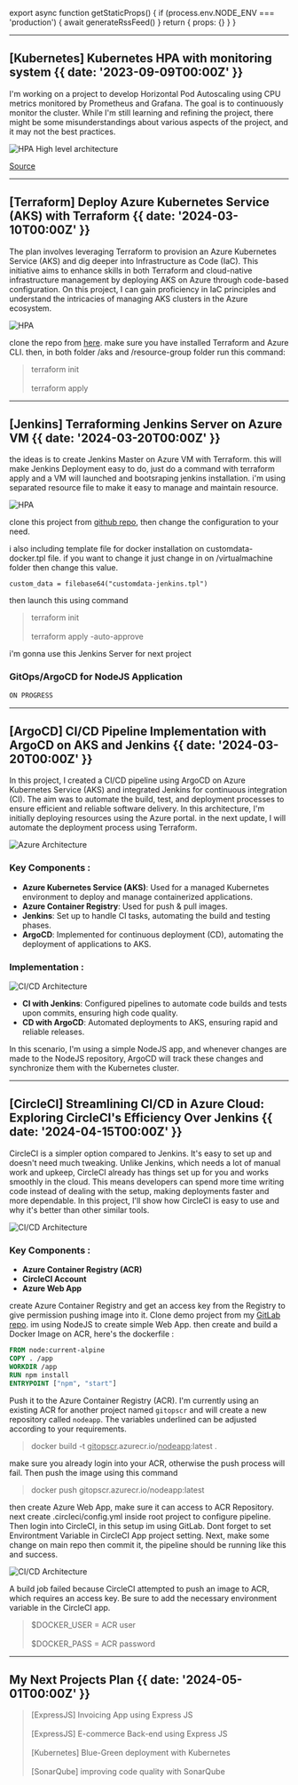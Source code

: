 
export async function getStaticProps() {
  if (process.env.NODE_ENV === 'production') {
    await generateRssFeed()
  }
  return { props: {} }
}

---

## [Kubernetes] Kubernetes HPA with monitoring system {{ date: '2023-09-09T00:00Z' }}

I'm working on a project to develop Horizontal Pod Autoscaling using CPU metrics monitored by Prometheus and Grafana. 
The goal is to continuously monitor the cluster. While I'm still learning and refining the project, 
there might be some misunderstandings about various aspects of the project, and it may not the best practices.

![HPA High level architecture](src/images/HPA.jpg)

[Source](https://github.com/kurniawaanr/HPA.git)

---

## [Terraform] Deploy Azure Kubernetes Service (AKS) with Terraform {{ date: '2024-03-10T00:00Z' }}

The plan involves leveraging Terraform to provision an Azure Kubernetes Service (AKS) and dig deeper into Infrastructure as Code (IaC).
This initiative aims to enhance skills in both Terraform and cloud-native infrastructure management by deploying AKS on Azure through code-based configuration.
On this project, I can gain proficiency in IaC principles and understand the intricacies of managing AKS clusters in the Azure ecosystem.

![HPA](src/images/azure-terraform.png)

clone the repo from [here](https://github.com/kurniawaanr/azure-terraform.git). make sure you have installed Terraform and Azure CLI. 
then, in both folder /aks and /resource-group folder run this command:
> terraform init<br></br>
terraform apply

---
## [Jenkins] Terraforming Jenkins Server on Azure VM {{ date: '2024-03-20T00:00Z' }}

the ideas is to create Jenkins Master on Azure VM with Terraform.
this will make Jenkins Deployment easy to do, just do a command with terraform apply and a VM will launched and bootsraping jenkins installation. 
i'm using separated resource file to make it easy to manage and maintain resource.

![HPA](src/images/azure-jenkins.png)

clone this project from [github repo](https://github.com/kurniawaanr/jenkins-terraform), then change the configuration to your need.


i also including template file for docker installation on customdata-docker.tpl file. if you want to change it just change in on /virtualmachine folder then change this value.
```hcl
custom_data = filebase64("customdata-jenkins.tpl")
``` 
then launch this using command

>terraform init<br></br>
>terraform apply -auto-approve


i'm gonna use this Jenkins Server for next project
### GitOps/ArgoCD for NodeJS Application

```javascript
ON PROGRESS
```

---

## [ArgoCD] CI/CD Pipeline Implementation with ArgoCD on AKS and Jenkins {{ date: '2024-03-20T00:00Z' }}

In this project, I created a CI/CD pipeline using ArgoCD on Azure Kubernetes Service (AKS) and integrated Jenkins for continuous integration (CI). 
The aim was to automate the build, test, and deployment processes to ensure efficient and reliable software delivery. In this architecture, I'm initially deploying resources using the Azure portal. 
in the next update, I will automate the deployment process using Terraform.

![Azure Architecture](src/images/argocdAKS.gif)

### Key Components :
- <b>Azure Kubernetes Service (AKS)</b>: Used for a managed Kubernetes environment to deploy and manage containerized applications.
- <b>Azure Container Registry</b>: Used for push & pull images.
- <b>Jenkins</b>: Set up to handle CI tasks, automating the build and testing phases.
- <b>ArgoCD</b>: Implemented for continuous deployment (CD), automating the deployment of applications to AKS.

### Implementation :

![CI/CD Architecture](src/images/CICD.gif)
- <b>CI with Jenkins</b>: Configured pipelines to automate code builds and tests upon commits, ensuring high code quality.
- <b>CD with ArgoCD</b>: Automated deployments to AKS, ensuring rapid and reliable releases.

In this scenario, I'm using a simple NodeJS app, and whenever changes are made to the NodeJS repository, ArgoCD will track these changes and synchronize them with the Kubernetes cluster.

---

## [CircleCI] Streamlining CI/CD in Azure Cloud: Exploring CircleCI's Efficiency Over Jenkins {{ date: '2024-04-15T00:00Z' }}


CircleCI is a simpler option compared to Jenkins. It's easy to set up and doesn't need much tweaking. 
Unlike Jenkins, which needs a lot of manual work and upkeep, CircleCI already has things set up for you and works smoothly in the cloud. 
This means developers can spend more time writing code instead of dealing with the setup, making deployments faster and more dependable. 
In this project, I'll show how CircleCI is easy to use and why it's better than other similar tools.

![CI/CD Architecture](src/images/circleci.jpg)

### Key Components :
- <b>Azure Container Registry (ACR)</b> 
- <b>CircleCI Account</b>
- <b>Azure Web App</b>


create Azure Container Registry and get an access key from the Registry to give permission pushing image into it.
Clone demo project from my [GitLab repo](https://gitlab.com/kurniawaanr/CircleCI-node).
im using NodeJS to create simple Web App.
then create and build a Docker Image on ACR,  here's the dockerfile :

```dockerfile
FROM node:current-alpine
COPY . /app
WORKDIR /app
RUN npm install
ENTRYPOINT ["npm", "start"]
```
Push it to the Azure Container Registry (ACR). 
I'm currently using an existing ACR for another project named `gitopscr` and will create a new repository called `nodeapp`. 
The variables underlined can be adjusted according to your requirements.
>docker build -t <u>gitopscr</u>.azurecr.io/<u>nodeapp</u>:latest .

make sure you already login into your ACR, otherwise the push process will fail. Then push the image using this command
>docker push gitopscr.azurecr.io/nodeapp:latest

then create Azure Web App, make sure it can access to ACR Repository. next create .circleci/config.yml inside root project to configure pipeline. Then login into CircleCI,
in this setup im using GitLab. Dont forget to set Environtment Variable in CircleCI App project setting. Next, make some change on main repo
then commit it, the pipeline should be running like this and success.

![CI/CD Architecture](src/images/circlecipipe.png)

A build job failed because CircleCI attempted to push an image to ACR, which requires an access key. 
Be sure to add the necessary environment variable in the CircleCI app.
>$DOCKER_USER = ACR user<br></br> $DOCKER_PASS = ACR password





---

## My Next Projects Plan {{ date: '2024-05-01T00:00Z' }}

> [ExpressJS] Invoicing App using Express JS <br></br> [ExpressJS] E-commerce Back-end using Express JS <br></br> [Kubernetes] Blue-Green deployment with Kubernetes <br></br> [SonarQube] improving code quality with SonarQube
